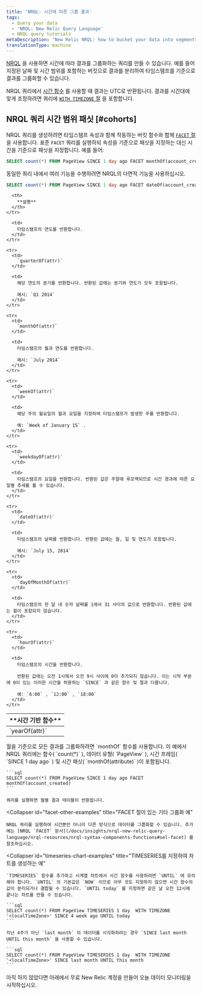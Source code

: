 ```yaml
---
title: 'NRQL: 시간에 따른 그룹 결과'
tags:
  - Query your data
  - 'NRQL: New Relic Query Language'
  - NRQL query tutorials
metaDescription: 'New Relic NRQL: how to bucket your data into segments of time with the FACET clause.'
translationType: machine
---
```


[NRQL](/docs/query-data/nrql-new-relic-query-language/getting-started/introduction-nrql) 을 사용하면 시간에 따라 결과를 그룹화하는 쿼리를 만들 수 있습니다. 예를 들어 지정된 날짜 및 시간 범위를 포함하는 버킷으로 결과를 분리하여 타임스탬프를 기준으로 결과를 그룹화할 수 있습니다.

NRQL 쿼리에서 [시간 함수](/docs/insights/use-insights-ui/time-settings/set-time-range-insights-dashboards-charts) 를 사용할 때 결과는 UTC로 반환됩니다. 결과를 시간대에 맞게 조정하려면 쿼리에 [`WITH TIMEZONE` 절](/docs/insights/nrql-new-relic-query-language/nrql-resources/nrql-syntax-components-functions#sel-timezone) 을 포함합니다.

## NRQL 쿼리 시간 범위 패싯 [#cohorts]

NRQL 쿼리를 생성하려면 타임스탬프 속성과 함께 작동하는 버킷 함수와 함께 [`FACET` 절](/docs/insights/nrql-new-relic-query-language/nrql-resources/nrql-syntax-components-functions#sel-facett) 을 사용합니다. 표준 `FACET` 쿼리를 실행하되 속성을 기준으로 패싯을 지정하는 대신 시간을 기준으로 패싯을 지정합니다. 예를 들어:

```sql
SELECT count(*) FROM PageView SINCE 1 day ago FACET monthOf(account_created)
```

동일한 쿼리 내에서 여러 기능을 수행하려면 NRQL의 다면적 기능을 사용하십시오.

```sql
SELECT count(*) FROM PageView SINCE 1 day ago FACET dateOf(account_created), monthOf(account_created)
```

<table>
  <thead>
    <tr>
      <th width={210}>
        **시간 기반 함수**
      </th>

      <th>
        **설명**
      </th>
    </tr>
  </thead>

  <tbody>
    <tr>
      <td>
        `yearOf(attr)`
      </td>

      <td>
        타임스탬프의 연도를 반환합니다.
      </td>
    </tr>

    <tr>
      <td>
        `quarterOf(attr)`
      </td>

      <td>
        해당 연도의 분기를 반환합니다. 반환된 값에는 분기와 연도가 모두 포함됩니다.

        예시: `Q1 2014`
      </td>
    </tr>

    <tr>
      <td>
        `monthOf(attr)`
      </td>

      <td>
        타임스탬프의 월과 연도를 반환합니다.

        예시: `July 2014`
      </td>
    </tr>

    <tr>
      <td>
        `weekOf(attr)`
      </td>

      <td>
        해당 주의 월요일의 월과 요일을 지정하여 타임스탬프가 발생한 주를 반환합니다.

        예: `Week of January 15` .
      </td>
    </tr>

    <tr>
      <td>
        `weekdayOf(attr)`
      </td>

      <td>
        타임스탬프의 요일을 반환합니다. 반환된 값은 주말에 루프백되므로 시간 경과에 따른 요일별 추세를 볼 수 있습니다.
      </td>
    </tr>

    <tr>
      <td>
        `dateOf(attr)`
      </td>

      <td>
        타임스탬프의 날짜를 반환합니다. 반환된 값에는 월, 일 및 연도가 포함됩니다.

        예시: `July 15, 2014`
      </td>
    </tr>

    <tr>
      <td>
        `dayOfMonthOf(attr)`
      </td>

      <td>
        타임스탬프의 한 달 내 숫자 날짜를 1에서 31 사이의 값으로 반환합니다. 반환된 값에는 월이 포함되지 않습니다.
      </td>
    </tr>

    <tr>
      <td>
        `hourOf(attr)`
      </td>

      <td>
        타임스탬프의 시간을 반환합니다.

        반환된 값에는 오전 1시에서 오전 9시 사이에 0이 추가되지 않습니다. 이는 시작 부분에 0이 있는 이러한 시간을 허용하는 `SINCE` 과 같은 함수 및 절과 다릅니다.

        예: `6:00` , `12:00` , `18:00`
      </td>
    </tr>
  </tbody>
</table>

<CollapserGroup>
  <Collapser
    id="facet-time-example"
    title="월별 결과 그룹화"
  >
    월을 기준으로 모든 결과를 그룹화하려면 `monthOf` 함수를 사용합니다. 이 예에서 NRQL 쿼리에는 함수( `count(*)` ), 데이터 유형( `PageView` ), 시간 프레임( `SINCE 1 day ago` ) 및 시간 패싯( `monthOf(attribute)` )이 포함됩니다.

    ```sql
    SELECT count(*) FROM PageView SINCE 1 day ago FACET monthOf(account_created)
    ```

    쿼리를 실행하면 월별 결과 테이블이 반환됩니다.
  </Collapser>

  <Collapser
    id="facet-other-examples"
    title="FACET 절이 있는 기타 그룹화 예"
  >
    NRQL 쿼리를 실행하여 시간뿐만 아니라 다른 방식으로 데이터를 그룹화할 수 있습니다. 추가 예는 [NRQL `FACET` 문서](/docs/insights/nrql-new-relic-query-language/nrql-resources/nrql-syntax-components-functions#sel-facet) 를 참조하십시오.
  </Collapser>

  <Collapser
    id="timeseries-chart-examples"
    title="TIMESERIES를 지정하여 차트를 생성하는 예"
  >
    `TIMESERIES` 함수를 추가하고 시계열 차트에서 시간 함수를 사용하려면 `UNTIL` 에 유의해야 합니다. `UNTIL` 의 기본값은 `NOW` 이므로 아무 것도 지정하지 않으면 시간 함수의 값이 분리되거나 결합될 수 있습니다. `UNTIL today` 를 지정하면 같은 날 오전 12시에 끝나는 차트를 만들 수 있습니다.

    ```sql
    SELECT count(*) FROM PageView TIMESERIES 1 day  WITH TIMEZONE '<localTimeZone>' SINCE 4 week ago UNTIL today
    ```

    지난 4주가 아닌 `last month` 의 데이터를 시각화하려는 경우 `SINCE last month UNTIL this month` 을 사용할 수 있습니다.

    ```sql
    SELECT count(*) FROM PageView TIMESERIES 1 day  WITH TIMEZONE '<localTimeZone>' SINCE last month UNTIL this month
    ```
  </Collapser>
</CollapserGroup>

아직 하지 않았다면 아래에서 무료 New Relic 계정을 만들어 오늘 데이터 모니터링을 시작하십시오.

<InlineSignup/>
